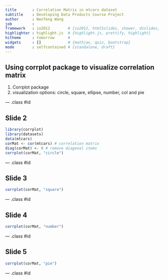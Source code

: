 ```yaml
---
title       : Correlation Matrix in mtcars dataset
subtitle    : Developing Data Products Course Project
author      : Wenfeng Wang
job         : 
framework   : io2012        # {io2012, html5slides, shower, dzslides, ...}
highlighter : highlight.js  # {highlight.js, prettify, highlight}
hitheme     : tomorrow      # 
widgets     : []            # {mathjax, quiz, bootstrap}
mode        : selfcontained # {standalone, draft}
---
```


## Using corrplot package to visualize correlation matrix

1. Corrplot package
2. visualization options: circle, square, ellipse, number, col and pie

--- .class #id 

## Slide 2
```r
library(corrplot)
library(datasets)
data(mtcars)
corMat <- cor(mtcars) # correlation matrix
diag(corMat) <- 0 # remove diagonal items
corrplot(corMat, "circle")
```

--- .class #id 

## Slide 3
```r
corrplot(corMat, "square")
```

--- .class #id 

## Slide 4
```r
corrplot(corMat, "number")
```
--- .class #id 

## Slide 5

```r
corrplot(corMat, "pie")
```
--- .class #id 
